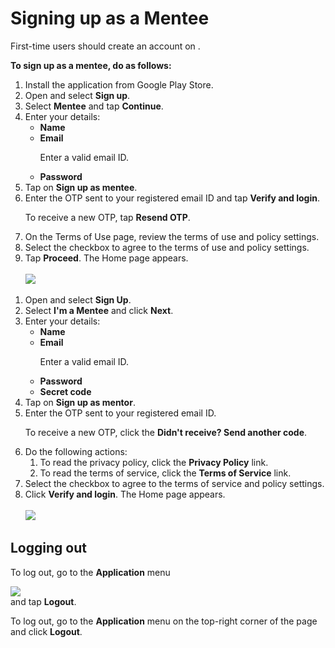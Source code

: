 
# Signing up as a Mentee

First-time users should create an account on <PartialExample mentored />.

<b>To sign up as a mentee, do as follows:</b>

<Tabs>
<TabItem value="mentored mobile application" label="Mobile App" default>
    <ol>
        <li>Install the <PartialExample mentored /> application from Google Play Store.
        </li>
        <li>Open <PartialExample mentored /> and select <b>Sign up</b>.
        </li>
        <li> Select <b>Mentee</b> and tap <b>Continue</b>.</li>
        <li>Enter your details:
            <ul>
                <li><b>Name
                </b></li>
                <li><b>Email
                </b>
                    <Admonition type="note">
                        <p>Enter a valid email ID.</p>
                    </Admonition>
                </li>
                <li><b>Password</b></li>
            </ul>
        </li>
        <li>Tap on <b>Sign up as mentee</b>.
        </li>
        <li>Enter the OTP sent to your registered email ID and tap <b>Verify and login</b>.
            <Admonition type="tip">
                <p>To receive a new OTP, tap <b>Resend OTP</b>.</p>
            </Admonition>
        </li>
        <li>On the Terms of Use page, review the terms of use and policy settings.</li>
        <li>Select the checkbox to agree to the terms of use and policy settings.</li>
        <li>Tap <b>Proceed</b>. The Home page appears.
        <br />
        <br />
            <img src={MenteeHome} />
        </li>
    </ol>
</TabItem>
<TabItem value="mentored portal" label="Web Portal">
<ol>
<li>Open <PartialExample mentored /> and select <b>Sign Up</b>.</li>
<li>Select <b>I'm a Mentee</b> and click <b>Next</b>.</li> 
<li>Enter your details:
    <ul>
    <li><b>Name</b></li>
    <li><b>Email</b>
        <Admonition type="note">
        <p>Enter a valid email ID.</p>
        </Admonition>
    </li>
    <li><b>Password</b></li>
    <li><b>Secret code</b></li>
    </ul>
</li>
<li>Tap on <b>Sign up as mentor</b>.</li>
<li>Enter the OTP sent to your registered email ID.</li>
  <Admonition type="tip">
  <p>To receive a new OTP, click the <b>Didn't receive? Send another code</b>.</p>
  </Admonition>
<li>Do the following actions:
    <ol>
    <li>To read the privacy policy, click the <b>Privacy Policy</b> link.</li>
    <li>To read the terms of service, click the <b>Terms of Service</b> link.</li>
    </ol>
</li>
<li>Select the checkbox to agree to the terms of service and policy settings.</li>
<li>Click <b>Verify and login</b>. The Home page appears.
<br />
<br />
<img src={PortalHomeMentee} />
</li>
</ol>
</TabItem>
</Tabs>

## Logging out

<Tabs>
<TabItem value="mentored mobile application" label="Mobile App" default>
<p>To log out, go to the <b>Application</b> menu <div class="inlineImg"><img src={BurgerMenu}/></div> and tap <b>Logout</b>.</p>
</TabItem>
<TabItem value="mentored portal" label="Web Portal" default>
<p>To log out, go to the <b>Application</b> menu on the top-right corner of the page and click <b>Logout</b>.</p>
</TabItem>
</Tabs>
